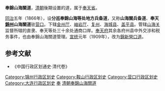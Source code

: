 '''奉錦山海關道'''，[[清朝|清朝]]後期设置的道，属于[[奉天省|奉天省]]。

[[同治|同治]]五年（1866年），设'''分巡奉錦山海等处地方兵备道'''，又称'''山海關兵备道'''、'''奉天[[錦州|錦州]]山海關道'''驻[[营口|营口]]。下辖[[金州厅|金州厅]]、[[岫岩厅|岫岩厅]]、[[复州|复州]]、[[海城县_(辽宁省)|海城县]]、[[盖平县|盖平县]]。管辖[[山海关|山海关]]监督所辖的直隶、奉天等处三十余处通商口岸。[[奉天府|奉天府]]其余各府州县中外交涉和税务事件，也由奉錦山海關道管理。[[宣统|宣统]]元年（1909年），改为[[錦新營口道|錦新營口道]]。
==参考文献==
* 《中国行政区划通史·清代卷》

{{清朝巡守道|nocat}}
{{清朝奉天省行政區劃|nocat}}
[[Category:锦州行政区划史|Category:锦州行政区划史]]
[[Category:鞍山行政区划史|Category:鞍山行政区划史]]
[[Category:营口行政区划史|Category:营口行政区划史]]
[[Category:大连行政区划史|Category:大连行政区划史]]
[[Category:清朝的道|奉]]
[[Category:清朝奉錦山海關道|]]